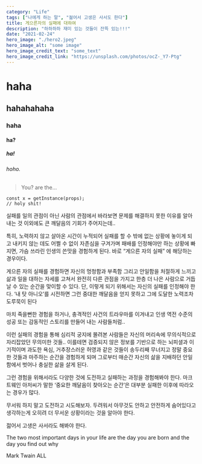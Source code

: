 ```yaml
---
category: "Life"
tags: ["나에게 하는 말", "젊어서 고생은 사서도 한다"]
title: 게으른자의 실패에 대하여
description: "하하하하 재미 있는 것들이 잔뜩 있는!!!"
date: "2021-02-24"
hero_image: "./hero2.jpeg"
hero_image_alt: "some image"
hero_image_credit_text: "some_text"
hero_image_credit_link: "https://unsplash.com/photos/ocZ-_Y7-Ptg"
---
```


# haha

## hahahahaha

### haha

#### ha?

##### ha!

###### hoho.

> You? are the...

```
const x = getInstance(props);
// holy shit!
```

실패를 일의 관점이 아닌 사람의 관점에서 바라보면 문제를 해결하지 못한 이유를 알아내는 것 이외에도 큰 깨달음의 기회가 주어지는데..

특히, 노력하지 않고 살아온 시간이 누적되어 실패를 할 수 밖에 없는 상황에 놓이게 되고 내키지 않는 데도 어쩔 수 없이 자존심을 구겨가며 패배를 인정해야만 하는 상황에 빠지면, 가슴 쓰라린 인생의 쓴맛을 경험하게 된다. 바로 “게으른 자의 실패” 에 해당하는 경우이다.

게으른 자의 실패를 경험하면 자신의 멍청함과 부족함 그리고 안일함을 처절하게 느끼고 삶과 일을 대하는 자세를 고쳐서 완전히 다른 관점을 가지고 한층 더 나은 사람으로 거듭날 수 있는 순간을 맞이할 수 있다. 단, 이렇게 되기 위해서는 자신의 실패를 인정해야 한다. ‘내 탓 아니오’를 시전하면 그런 중대한 깨달음을 얻지 못하고 그에 도달한 노력조차 도루묵이 된다

마치 죽을뻔한 경험을 하거나, 충격적인 사건의 트라우마를 이겨내고 인생 역전 수준의 성공 또는 감동적인 스토리를 만들어 내는 사람들처럼..

이런 실패의 경험을 통해 심리적 궁지에 몰려본 사람들은 자신의 머리속에 무의식적으로 자리잡았던 무의미한 것들.. 이를테면 검증되지 않은 정보를 기반으로 하는 뇌피셜과 이기적이며 과도한 욕심, 거추장스러운 허영과 같은 것들이 송두리째 무너지고 정말 중요한 것들과 마주하는 순간을 경험하게 되며 그로부터 매순간 자신의 삶을 지배하던 안일함에서 벗어나 충실한 삶을 살게 된다.

그런 경험을 위해서라도 다양한 것에 도전하고 실패하는 과정을 경험해봐야 한다. 마크 트웨인 아저씨가 말한 ‘중요한 깨달음이 찾아오는 순간’은 대부분 실패한 이후에 따라오는 경우가 많다.

무서워 하지 말고 도전하고 시도해보자. 두려워서 아무것도 안하고 안전하게 숨어있다고 생각하는게 오히려 더 무서운 상황이라는 것을 알아야 한다.

젊어서 고생은 사서라도 해봐야 한다.

The two most important days in your life are the day you are born and the day you find out why

Mark Twain
ALL
